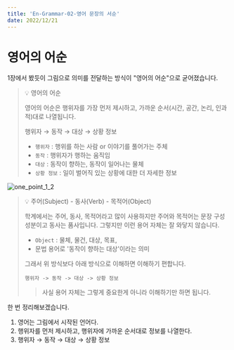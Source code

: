 ```yaml
---
title: 'En-Grammar-02-영어 문장의 서순'
date: 2022/12/21
---
```


# 영어의 어순

1장에서 봤듯이 그림으로 의미를 전달하는 방식이 "영어의 어순"으로 굳어졌습니다.

> 💡 영어의 어순
>
> 영어의 어순은 행위자를 가장 먼저 제시하고, 가까운 순서(시간, 공간, 논리, 인과적)대로 나열됩니다.
>
> 행위자 → 동작 → 대상 → 상황 정보
>
> - `행위자` : 행위를 하는 사람 or 이야기를 풀어가는 주체
> - `동작` : 행위자가 행하는 움직임
> - `대상` : 동작이 향하는, 동작이 일어나는 물체
> - `상황 정보` : 일이 벌어직 있는 상황에 대한 더 자세한 정보

![one_point_1_2](https://raw.githubusercontent.com/berenickt/image-server/main/img/one_point_1_2.png)

> 💡 주어(Subject) - 동사(Verb) - 목적어(Object)
>
> 학계에서는 주어, 동사, 목적어라고 많이 사용하지만 주어와 목적어는 문장 구성 성분이고 동사는 품사입니다. 그렇지만 이런 용어 자체는 잘 와닿지 않습니다.
>
> - `Object` : 물체, 물건, 대상, 목표,
> - 문법 용어로 '동작이 향하는 대상'이라는 의미
>
> 그래서 위 방식보다 아래 방식으로 이해하면 이해하기 편합니다.
>
> ```
> 행위자 -> 동작 -> 대상 -> 상황 정보
> ```
>
> > 사실 용어 자체는 그렇게 중요한게 아니라 이해하기만 하면 됩니다.

한 번 정리해보겠습니다.

1. 영어는 그림에서 시작된 언어다.
2. 행위자를 먼저 제시하고, 행위자에 가까운 순서대로 정보를 나열한다.
3. 행위자 → 동작 → 대상 → 상황 정보
